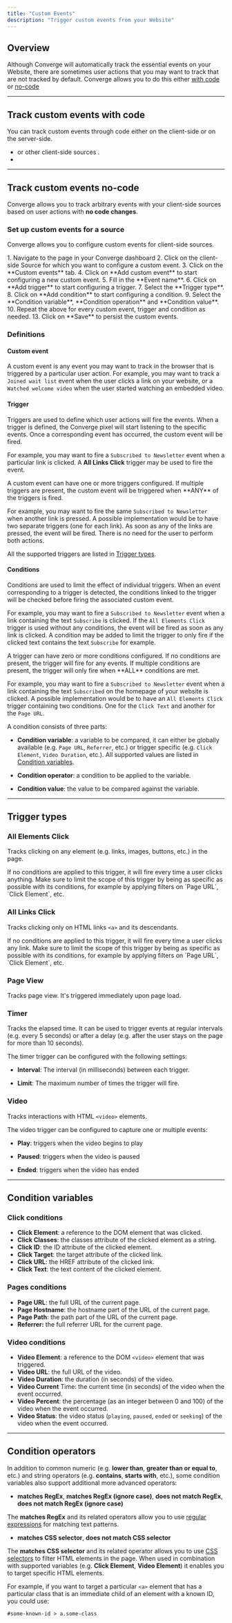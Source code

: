 ```yaml
---
title: "Custom Events"
description: "Trigger custom events from your Website"
---
```



## Overview

Although Converge will automatically track the essential events on your Website, there are sometimes user actions that you may want to track that are not tracked by default.
Converge allows you to do this either [with code](#track-custom-events-with-code) or [no-code](#track-custom-events-no-code)

--- 

## Track custom events with code

You can track custom events through code either on the client-side or on the server-side.

- <OutboundLink linkText="Client-side custom events with Converge JS" linkTarget="/sources/website-integrations/converge-pixel#manually-instrumenting-events" /> or <Tooltip tip="Client-side sources are generally wrappers around the Converge JS pixel"> other client-side sources </Tooltip>.
- <OutboundLink linkText="Server-side custom events with Server Webhook" linkTarget="/sources/server-integrations/webhook" />

---

## Track custom events no-code

Converge allows you to track arbitrary events with your client-side sources based on user actions with **no code changes**.

### Set up custom events for a source

Converge allows you to configure custom events for client-side sources.

<Accordion icon="location-dot" title="How to set up custom events for your Source">
1. Navigate to the <OutboundLink linkText="Sources" linkTarget="https://app.runconverge.com/-/sources"/> page in your Converge dashboard
2. Click on the client-side Source for which you want to configure a custom event.
3. Click on the **Custom events** tab.
4. Click on **Add custom event** to start configuring a new custom event.
5. Fill in the **Event name**.
6. Click on **Add trigger** to start configuring a trigger.
7. Select the **Trigger type**.
8. Click on **Add condition** to start configuring a condition.
9. Select the **Condition variable**, **Condition operation** and **Condition value**.
10. Repeat the above for every custom event, trigger and condition as needed.
13. Click on **Save** to persist the custom events.
</Accordion>

### Definitions

#### Custom event

A custom event is any event you may want to track in the browser that is triggered by a particular user action. For example, you may want to track a `Joined wait list` event when the user clicks a link on your website, or a `Watched welcome video` when the user started watching an embedded video.

#### Trigger

Triggers are used to define which user actions will fire the events. When a trigger is defined, the Converge pixel will start listening to the specific events. Once a corresponding event has occurred, the custom event will be fired.

For example, you may want to fire a `Subscribed to Newsletter` event when a particular link is clicked. A **All Links Click** trigger may be used to fire the event.

<Note>
A custom event can have one or more triggers configured. If multiple triggers are present, the custom event will be triggered when **ANY** of the triggers is fired.

For example, you may want to fire the same `Subscribed to Newsletter` when another link is pressed. A possible implementation would be to have two separate triggers (one for each link). As soon as any of the links are pressed, the event will be fired. There is no need for the user to perform both actions.
</Note>

All the supported triggers are listed in [Trigger types](#trigger-types).

#### Conditions

Conditions are used to limit the effect of individual triggers. When an event corresponding to a trigger is detected, the conditions linked to the trigger will be checked before firing the associated custom event.

For example, you may want to fire a `Subscribed to Newsletter` event when a link containing the text `Subscribe` is clicked. If the `All Elements Click` trigger is used without any conditions, the event will be fired as soon as any link is clicked. A condition may be added to limit the trigger to only fire if the clicked text contains the text `Subscribe` for example.

<Note>
A trigger can have zero or more conditions configured. If no conditions are present, the trigger will fire for any events. If multiple conditions are present, the trigger will only fire when **ALL** conditions are met.

For example, you may want to fire a `Subscribed to Newsletter` event when a link containing the text `Subscribed` on the homepage of your website is clicked. A possible implementation would be to have an `All Elements Click` trigger containing two conditions. One for the `Click Text` and another for the `Page URL`.
</Note>

A condition consists of three parts:

- **Condition variable**: a variable to be compared, it can either be globally available (e.g. `Page URL`, `Referrer`, etc.) or trigger specific (e.g. `Click Element`, `Video Duration`, etc.). All supported values are listed in [Condition variables](#condition-variables).

- **Condition operator**: a condition to be applied to the variable.

- **Condition value**: the value to be compared against the variable.

---

## Trigger types

### All Elements Click

Tracks clicking on any element (e.g. links, images, buttons, etc.) in the page.

<Warning>
If no conditions are applied to this trigger, it will fire every time a user clicks anything. Make sure to limit the scope of this trigger by being as specific as possible with its conditions, for example by applying filters on `Page URL`, `Click Element`, etc.
</Warning>

### All Links Click

Tracks clicking only on HTML links `<a>` and its descendants. 

<Warning>
If no conditions are applied to this trigger, it will fire every time a user clicks any link. Make sure to limit the scope of this trigger by being as specific as possible with its conditions, for example by applying filters on `Page URL`, `Click Element`, etc.
</Warning>

### Page View

Tracks page view. It's triggered immediately upon page load.

### Timer

Tracks the elapsed time. It can be used to trigger events at regular intervals (e.g. every 5 seconds) or after a delay (e.g. after the user stays on the page for more than 10 seconds).

The timer trigger can be configured with the following settings:

- **Interval**: The interval (in milliseconds) between each trigger.

- **Limit**: The maximum number of times the trigger will fire.

### Video

Tracks interactions with HTML `<video>` elements.

The video trigger can be configured to capture one or multiple events:

- **Play**: triggers when the video begins to play

- **Paused**: triggers when the video is paused

- **Ended**: triggers when the video has ended

---

## Condition variables

### Click conditions

- **Click Element**: a reference to the DOM element that was clicked.
- **Click Classes**: the classes attribute of the clicked element as a string.
- **Click ID**: the ID attribute of the clicked element.
- **Click Target**: the target attribute of the clicked link.
- **Click URL**: the HREF attribute of the clicked link.
- **Click Text**: the text content of the clicked element.

### Pages conditions

- **Page URL**: the full URL of the current page.
- **Page Hostname**: the hostname part of the URL of the current page.
- **Page Path**: the path part of the URL of the current page.
- **Referrer:** the full referrer URL for the current page.

### Video conditions

- **Video Element**: a reference to the DOM `<video>` element that was triggered.
- **Video URL**: the full URL of the video.
- **Video Duration**: the duration (in seconds) of the video.
- **Video Current** Time: the current time (in seconds) of the video when the event occurred.
- **Video Percent**: the percentage (as an integer between 0 and 100) of the video when the event occurred.
- **Video Status**: the video status (`playing`, `paused`, `ended` or `seeking`) of the video when the event occurred.

---

## Condition operators

In addition to common numeric (e.g. **lower than**, **greater than or equal to**, etc.) and string operators (e.g. **contains**, **starts with**, etc.), some condition variables also support additional more advanced operators: 

- **matches RegEx**, **matches RegEx (ignore case)**, **does not match RegEx**, **does not match RegEx (ignore case)**

The **matches RegEx** and its related operators allow you to use [regular expressions](https://en.wikipedia.org/wiki/Regular_expression) for matching text patterns.

- **matches CSS selector**, **does not match CSS selector**

The **matches CSS selector** and its related operator allows you to use [CSS selectors](https://developer.mozilla.org/en-US/docs/Web/CSS/CSS_Selectors) to filter HTML elements in the page. When used in combination with supported variables (e.g. **Click Element**, **Video Element**) it enables you to target specific HTML elements.

For example, if you want to target a particular `<a>` element that has a particular class that is an immediate child of an element with a known ID, you could use:

```
#some-known-id > a.some-class
```
